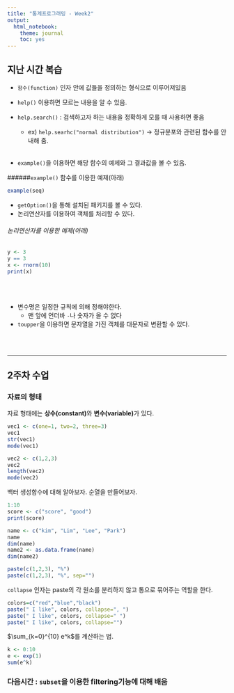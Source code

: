 ```yaml
---
title: "통계프로그래밍 - Week2"
output: 
  html_notebook: 
    theme: journal
    toc: yes
---
```


## 지난 시간 복습
- `함수(function)` 인자 안에 값들을 정의하는 형식으로 이루어져있음

- `help()` 이용하면 모르는 내용을 알 수 있음. 
- `help.search()` : 검색하고자 하는 내용을 정확하게 모를 때 사용하면 좋음
    + ex) `help.searhc("normal distribution")` -> 정규분포와 관련된 함수를 안내해 줌. <br/><br/>
    
    
- `example()`을 이용하면 해당 함수의 예제와 그 결과값을 볼 수 있음. 

######`example()` 함수를 이용한 예제(아래)
```r
example(seq)
```

- `getOption()`을 통해 설치된 패키지를 볼 수 있다. 
- 논리연산자를 이용하여 객체를 처리할 수 있다. 

######  논리연산자를 이용한 예제(아래) 
```r
y <- 3
y == 3
x <- rnorm(10)
print(x)
```
<br/><br/>

- 변수명은 일정한 규칙에 의해 정해야한다. 
    + 맨 앞에 언더바 `-`나 숫자가 올 수 없다

- `toupper`을 이용하면 문자열을 가진 객체를 대문자로 변환할 수 있다. 


<br/><br/>

-----

## 2주차 수업
### 자료의 형태 

자료 형태에는 **상수(constant)**와  **변수(variable)**가 있다.

```r
vec1 <- c(one=1, two=2, three=3)
vec1
str(vec1)
mode(vec1)
```

```r
vec2 <- c(1,2,3)
vec2
length(vec2)
mode(vec2)
```

백터 생성함수에 대해 알아보자. 
순열을 만들어보자. 
```r
1:10
score <- c("score", "good")
print(score)
```

```r
name <- c("kim", "Lim", "Lee", "Park")
name
dim(name)
name2 <- as.data.frame(name)
dim(name2)
```

```r
paste(c(1,2,3), "%")
paste(c(1,2,3), "%", sep="")
```
`collapse` 인자는 paste의 각 원소를 분리하지 않고 통으로 묶어주는 역할을 한다. 
```r
colors=c("red","blue","black")
paste(" I like", colors, collapse=", ")
paste(" I like", colors, collapse=" ")
paste(" I like", colors, collapse="")
```

$\sum_{k=0}^{10} e^k$를 계산하는 법. 
```r
k <- 0:10
e <- exp(1)
sum(e^k)
```

### 다음시간 : `subset`을 이용한 filtering기능에 대해 배움 